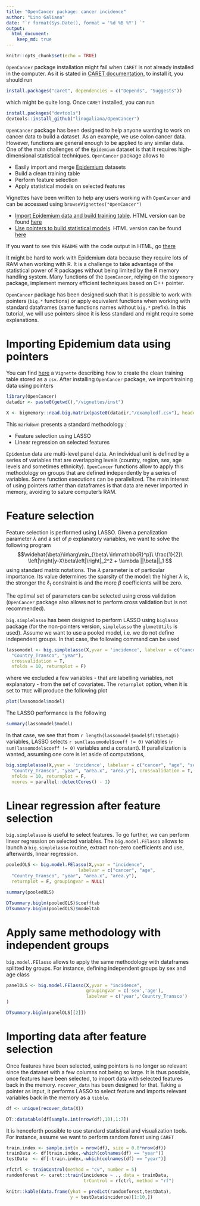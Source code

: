 ```yaml
---
title: "OpenCancer package: cancer incidence"
author: "Lino Galiana"
date: "`r format(Sys.Date(), format = '%d %B %Y') `"
output:
  html_document:
    keep_md: true
---
```


```r
knitr::opts_chunk$set(echo = TRUE)
```

`OpenCancer` package installation might fail when `CARET` is not already installed in the computer. As it is stated in [CARET documentation](https://cran.r-project.org/web/packages/caret/vignettes/caret.pdf), to install it, you should run

```r

install.packages("caret", dependencies = c("Depends", "Suggests"))

``` 

which might be quite long. Once `CARET` installed, you can run

```r

install.packages("devtools")
devtools::install_github("linogaliana/OpenCancer")

``` 

`OpenCancer` package has been designed to help anyone wanting to work on cancer data to build a dataset. As an example, we use colon cancer data. However, functions are general enough to be applied to any similar data. One of the main challenges of the `Epidemium` dataset is that it requires high-dimensional statistical techniques. `OpenCancer` package allows to

* Easily import and merge [Epidemium](http://qa.epidemium.cc/data/epidemiology_dataset/) datasets
* Build a clean training table
* Perform feature selection
* Apply statistical models on selected features

Vignettes have been written to help any users working with `OpenCancer` and can be accessed using `browseVignettes("OpenCancer")`

* [Import Epidemium data and build training table](/vignettes/import_data.Rmd). HTML version can be found [here](http://htmlpreview.github.io/?https://github.com/linogaliana/OpenCancer/blob/master/vignettes/import_data.html)
* [Use pointers to build statistical models](/vignettes/estimation_pointers.Rmd). HTML version can be found [here](http://htmlpreview.github.io/?https://github.com/linogaliana/OpenCancer/blob/master/vignettes/estimation_pointers.html)

If you want to see this `README` with the code output in HTML, go [there](http://htmlpreview.github.io/?https://github.com/linogaliana/OpenCancer/blob/master/README.html)

It might be hard to work with Epidemium data because they require lots of RAM when working with R. It is a challenge to take advantage of the statistical power of R packages without being limited by the R memory handling system. Many functions of the `OpenCancer`, relying on the `bigmemory` package, implement memory efficient techniques based on C++ pointer.

`OpenCancer` package has been designed such that it is possible to work with pointers (`big.*` functions) or apply equivalent functions when working with standard dataframes (same functions names without `big.*` prefix). In this tutorial, we will use pointers since it is less standard and might require some explanations.

# Importing Epidemium data using pointers

You can find [here](/vignettes/import_data.Rmd) a `Vignette` describing how to create the clean training table stored as a `csv`. After installing `OpenCancer` package, we import training data using pointers

```r
library(OpenCancer)
datadir <- paste0(getwd(),"/vignettes/inst")

X <- bigmemory::read.big.matrix(paste0(datadir,"/exampledf.csv"), header = TRUE)

```

This `markdown` presents a standard methodology :

* Feature selection using LASSO
* Linear regression on selected features

`Epidemium` data are multi-level panel data. An individual unit is defined by a series of variables that are overlapping levels (country, region, sex, age levels and sometimes ethnicity). `OpenCancer` functions allow to apply this methodology on groups that are defined independently by a series of variables. Some function executions can be parallelized. The main interest of using pointers rather than dataframes is that data are never imported in memory, avoiding to sature computer's RAM. 


# Feature selection

Feature selection is performed using LASSO. Given a penalization parameter $\lambda$ and a set of $p$ explanatory variables, we want to solve the following program 
$$\widehat{\beta}\in\arg\min_{\beta\ \in\mathbb{R}^p}\ \frac{1}{2}\ \left|\right|y-X\beta\left|\right|_2^2 + \lambda ||\beta||_1 $$
using standard matrix notations. The $\lambda$ parameter is of particular importance. Its value determines the sparsity of the model: the higher $\lambda$ is, the stronger the $\ell_1$ constraint is and the more $\beta$ coefficients will be zero.

The optimal set of parameters can be selected using cross validation (`OpenCancer` package also allows not to perform cross validation but is not recommended).

`big.simplelasso` has been designed to perform LASSO using `biglasso` package (for the non-pointers version, `simplelasso` the `glmnetUtils` is used). Assume we want to use a pooled model, i.e. we do not define independent groups. In that case, the following command can be used

```r

lassomodel <- big.simplelasso(X,yvar = 'incidence', labelvar = c("cancer", "age", "sex",
  "Country_Transco", "year"),
  crossvalidation = T,
  nfolds = 10, returnplot = F)

```

where we excluded a few variables - that are labelling variables, not explanatory - from the set of covariates. The `returnplot` option, when it is set to `TRUE` will produce the following plot

```r

plot(lassomodel$model)

```

The LASSO performance is the following

```r

summary(lassomodel$model)

```

In that case, we see that from `r length(lassomodel$model$fit$beta@i)` variables, LASSO selects `r sum(lassomodel$coeff != 0)` variables (`r sum(lassomodel$coeff != 0)` variables and a constant). If parallelization is wanted, assuming one core is let aside of computations,

```r

big.simplelasso(X,yvar = 'incidence', labelvar = c("cancer", "age", "sex",
  "Country_Transco", "year", "area.x", "area.y"), crossvalidation = T,
  nfolds = 10, returnplot = F,
  ncores = parallel::detectCores() - 1)

```

# Linear regression after feature selection

`big.simplelasso` is useful to select features. To go further, we can perform linear regression on selected variables. The `big.model.FElasso` allows to launch a `big.simplelasso` routine, extract non-zero coefficients and use, afterwards, linear regression. 

```r

pooledOLS <- big.model.FElasso(X,yvar = "incidence",
                           labelvar = c("cancer", "age",
  "Country_Transco", "year", "area.x", "area.y"),
  returnplot = F, groupingvar = NULL)

summary(pooledOLS)

```

```r

DTsummary.biglm(pooledOLS)$coefftab
DTsummary.biglm(pooledOLS)$modeltab

```

# Apply same methodology with independent groups

`big.model.FElasso` allows to apply the same methodology with dataframes splitted by groups. 
For instance, defining independent groups by sex and age class

```r

panelOLS <- big.model.FElasso(X,yvar = "incidence",
                              groupingvar = c('sex','age'),
                              labelvar = c('year','Country_Transco')
)

DTsummary.biglm(panelOLS[[2]])

```

# Importing data after feature selection

Once features have been selected, using pointers is no longer so relevant since the dataset with a few columns not being so large. It is thus possible, once features have been selected, to import data with selected features back in the memory. `recover_data` has been designed for that. Taking a pointer as input, it performs LASSO to select feature and imports relevant variables back in the memory as a `tibble`. 

```r
df <- unique(recover_data(X))
```


```r
DT::datatable(df[sample.int(nrow(df),10),1:7])
```

It is henceforth possible to use standard statistical and visualization tools. For instance, assume we want to perform random forest using `CARET`

```r

train.index <- sample.int(n = nrow(df), size = 0.8*nrow(df))
trainData <- df[train.index,-which(colnames(df) == "year")]
testData  <- df[-train.index,-which(colnames(df) == "year")]

rfctrl <- trainControl(method = "cv", number = 5)
randomforest <- caret::train(incidence ~ ., data = trainData,
                             trControl = rfctrl, method = "rf")

knitr::kable(data.frame(yhat = predict(randomforest,testData),
                        y = testData$incidence)[1:10,])

```

